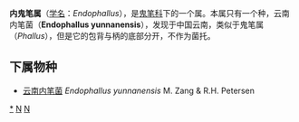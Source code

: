 {{Automatic Taxobox
| taxon = Endophallus
| authority = Zang & Petersen (1989) 
}}

'''内鬼笔属'''（[[学名|学名]]：''Endophallus''），是[[鬼笔科|鬼笔科]]下的一个属。本属只有一个种，云南内笔菌（'''Endophallus yunnanensis'''），发现于中国云南，类似于鬼笔属（''Phallus''），但是它的包背与柄的底部分开，不作为菌托。

==下属物种==
* [[云南内笔菌|云南内笔菌]] ''Endophallus yunnanensis'' M. Zang & R.H. Petersen

{{taxonbar}}
[[Category:_内鬼笔属|*]]
[[Category:_鬼笔科|N]]
[[Category:_1989年描述的分类群|N]]